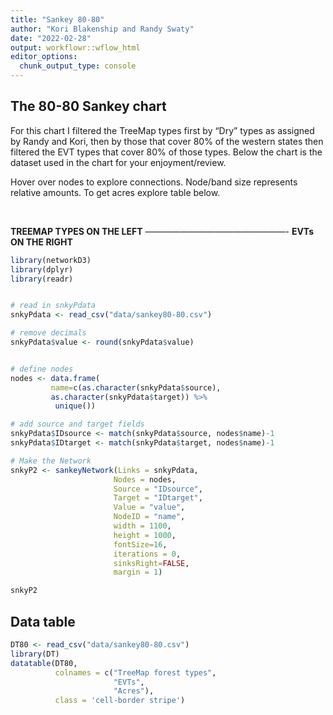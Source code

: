 ```yaml
---
title: "Sankey 80-80"
author: "Kori Blakenship and Randy Swaty"
date: "2022-02-28"
output: workflowr::wflow_html
editor_options:
  chunk_output_type: console
---
```


## The 80-80 Sankey chart

For this chart I filtered the TreeMap types first by "Dry" types as assigned by Randy and Kori, then by those that cover 80% of the western states then filtered the EVT types that cover 80% of those types.  Below the chart is the dataset used in the chart for your enjoyment/review. 

Hover over nodes to explore connections.  Node/band size represents relative amounts.  To get acres explore table below.
 
 <br>
 
**TREEMAP TYPES ON THE LEFT** ------------------------------------------------- **EVTs ON THE RIGHT**                               


```r

library(networkD3)
library(dplyr)
library(readr)


# read in snkyPdata
snkyPdata <- read_csv("data/sankey80-80.csv")

# remove decimals
snkyPdata$value <- round(snkyPdata$value)


# define nodes
nodes <- data.frame(
         name=c(as.character(snkyPdata$source), 
         as.character(snkyPdata$target)) %>% 
          unique())

# add source and target fields
snkyPdata$IDsource <- match(snkyPdata$source, nodes$name)-1 
snkyPdata$IDtarget <- match(snkyPdata$target, nodes$name)-1

# Make the Network
snkyP2 <- sankeyNetwork(Links = snkyPdata, 
                       Nodes = nodes,
                       Source = "IDsource", 
                       Target = "IDtarget",
                       Value = "value", 
                       NodeID = "name", 
                       width = 1100,
                       height = 1000, 
                       fontSize=16,
                       iterations = 0,
                       sinksRight=FALSE,
                       margin = 1)

snkyP2
```


## Data table

```r

DT80 <- read_csv("data/sankey80-80.csv")
library(DT)
datatable(DT80,
          colnames = c("TreeMap forest types",
                       "EVTs",
                       "Acres"),
          class = 'cell-border stripe')

```




